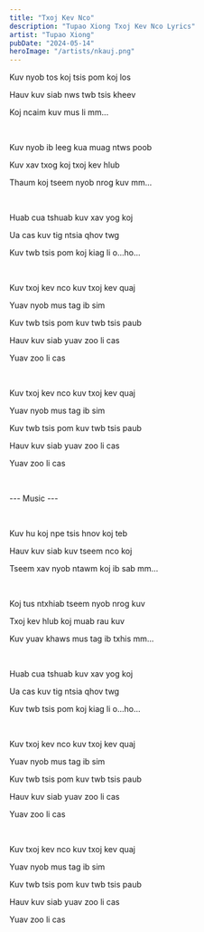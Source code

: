 ```yaml
---
title: "Txoj Kev Nco"
description: "Tupao Xiong Txoj Kev Nco Lyrics"
artist: "Tupao Xiong"
pubDate: "2024-05-14"
heroImage: "/artists/nkauj.png"
---
```


Kuv nyob tos koj tsis pom koj los

Hauv kuv siab nws twb tsis kheev

Koj ncaim kuv mus li mm...

<br />

Kuv nyob ib leeg kua muag ntws poob

Kuv xav txog koj txoj kev hlub

Thaum koj tseem nyob nrog kuv mm...

<br />

Huab cua tshuab kuv xav yog koj

Ua cas kuv tig ntsia qhov twg

Kuv twb tsis pom koj kiag li o...ho...

<br />

Kuv txoj kev nco kuv txoj kev quaj

Yuav nyob mus tag ib sim

Kuv twb tsis pom kuv twb tsis paub

Hauv kuv siab yuav zoo li cas

Yuav zoo li cas

<br />

Kuv txoj kev nco kuv txoj kev quaj

Yuav nyob mus tag ib sim

Kuv twb tsis pom kuv twb tsis paub

Hauv kuv siab yuav zoo li cas

Yuav zoo li cas

<br />

--- Music ---

<br />

Kuv hu koj npe tsis hnov koj teb

Hauv kuv siab kuv tseem nco koj

Tseem xav nyob ntawm koj ib sab mm...

<br />

Koj tus ntxhiab tseem nyob nrog kuv

Txoj kev hlub koj muab rau kuv

Kuv yuav khaws mus tag ib txhis mm...

<br />

Huab cua tshuab kuv xav yog koj

Ua cas kuv tig ntsia qhov twg

Kuv twb tsis pom koj kiag li o...ho...

<br />

Kuv txoj kev nco kuv txoj kev quaj

Yuav nyob mus tag ib sim

Kuv twb tsis pom kuv twb tsis paub

Hauv kuv siab yuav zoo li cas

Yuav zoo li cas

<br />

Kuv txoj kev nco kuv txoj kev quaj

Yuav nyob mus tag ib sim

Kuv twb tsis pom kuv twb tsis paub

Hauv kuv siab yuav zoo li cas

Yuav zoo li cas
